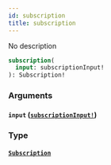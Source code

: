 ```yaml
---
id: subscription
title: subscription
---
```


No description

```graphql
subscription(
  input: subscriptionInput!
): Subscription!

```

### Arguments

#### `input` ([`subscriptionInput!`](/docs/graphql/inputs/subscription-input))

### Type

#### [`Subscription`](/docs/graphql/objects/subscription)
